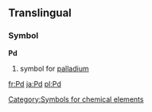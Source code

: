 ==Translingual==
===Symbol===
'''Pd'''
#{{chemistry}} symbol for [[palladium]]
[[Category:Symbols for chemical elements]]

[[fr:Pd]]
[[ja:Pd]]
[[pl:Pd]]
